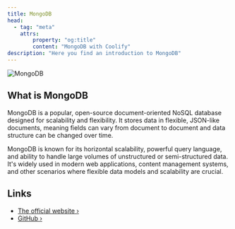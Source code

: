 ```yaml
---
title: MongoDB
head:
  - tag: "meta"
    attrs:
        property: "og:title"
        content: "MongoDB with Coolify"
description: "Here you find an introduction to MongoDB"
---
```



<Badge text="One-click setup." variant="note" size="large" />

![MongoDB](../../../../assets/images/database-logos/mongodb.png)

## What is MongoDB

MongoDB is a popular, open-source document-oriented NoSQL database designed for scalability and flexibility. It stores data in flexible, JSON-like documents, meaning fields can vary from document to document and data structure can be changed over time.

MongoDB is known for its horizontal scalability, powerful query language, and ability to handle large volumes of unstructured or semi-structured data. It's widely used in modern web applications, content management systems, and other scenarios where flexible data models and scalability are crucial.

## Links

- [The official website ›](https://www.mongodb.com/)
- [GitHub ›](https://github.com/mongodb/mongo)